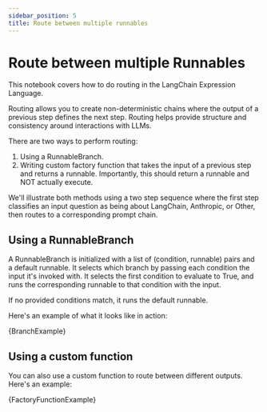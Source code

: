 ```yaml
---
sidebar_position: 5
title: Route between multiple runnables
---
```


# Route between multiple Runnables

This notebook covers how to do routing in the LangChain Expression Language.

Routing allows you to create non-deterministic chains where the output of a previous step defines the next step. Routing helps provide structure and consistency around interactions with LLMs.

There are two ways to perform routing:

1. Using a RunnableBranch.
2. Writing custom factory function that takes the input of a previous step and returns a runnable. Importantly, this should return a runnable and NOT actually execute.

We'll illustrate both methods using a two step sequence where the first step classifies an input question as being about LangChain, Anthropic, or Other, then routes to a corresponding prompt chain.

## Using a RunnableBranch

A RunnableBranch is initialized with a list of (condition, runnable) pairs and a default runnable. It selects which branch by passing each condition the input it's invoked with. It selects the first condition to evaluate to True, and runs the corresponding runnable to that condition with the input.

If no provided conditions match, it runs the default runnable.

Here's an example of what it looks like in action:


<CodeBlock language="typescript">{BranchExample}</CodeBlock>

## Using a custom function

You can also use a custom function to route between different outputs. Here's an example:


<CodeBlock language="typescript">{FactoryFunctionExample}</CodeBlock>

